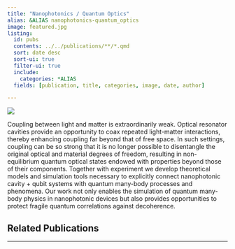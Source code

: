 ```yaml
---
title: "Nanophotonics / Quantum Optics"
alias: &ALIAS nanophotonics-quantum_optics
image: featured.jpg
listing:
  id: pubs
  contents: ../../publications/**/*.qmd
  sort: date desc
  sort-ui: true
  filter-ui: true
  include:
    categories: *ALIAS
  fields: [publication, title, categories, image, date, author]

---
```

![](featured.jpg)

Coupling between light and matter is extraordinarily weak. Optical resonator cavities provide an opportunity to coax repeated light-matter interactions, thereby enhancing coupling far beyond that of free space. In such settings, coupling can be so strong that it is no longer possible to disentangle the original optical and material degrees of freedom, resulting in non-equilibrium quantum optical states endowed with properties beyond those of their components. Together with experiment we develop theoretical models and simulation tools necessary to explicitly connect nanophotonic cavity + qubit systems with quantum many-body processes and phenomena. Our work not only enables the simulation of quantum many-body physics in nanophotonic devices but also provides opportunities to protect fragile quantum correlations against decoherence.

## Related Publications
<hr>

:::{#pubs}
:::
